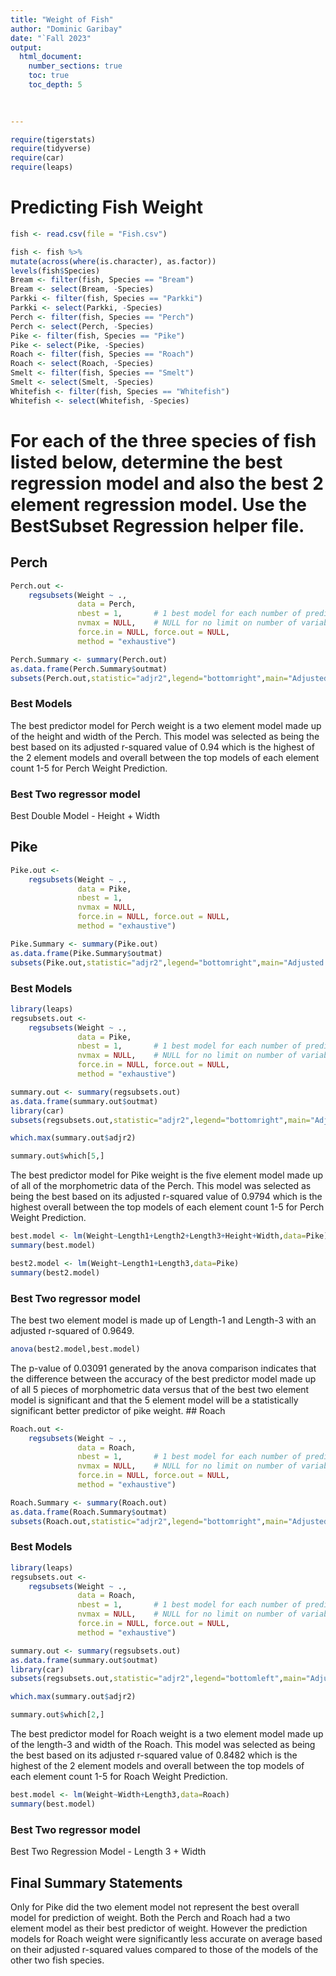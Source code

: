 ```yaml
---
title: "Weight of Fish"
author: "Dominic Garibay"
date: "`Fall 2023"  
output: 
  html_document:
    number_sections: true
    toc: true
    toc_depth: 5

 
    
---
```



```r
require(tigerstats)
require(tidyverse)
require(car)
require(leaps)
```

# Predicting Fish Weight
```r
fish <- read.csv(file = "Fish.csv")
```


```r
 
fish <- fish %>%
mutate(across(where(is.character), as.factor))
levels(fish$Species)
Bream <- filter(fish, Species == "Bream")
Bream <- select(Bream, -Species) 
Parkki <- filter(fish, Species == "Parkki")
Parkki <- select(Parkki, -Species) 
Perch <- filter(fish, Species == "Perch")
Perch <- select(Perch, -Species) 
Pike <- filter(fish, Species == "Pike")
Pike <- select(Pike, -Species) 
Roach <- filter(fish, Species == "Roach")
Roach <- select(Roach, -Species) 
Smelt <- filter(fish, Species == "Smelt")
Smelt <- select(Smelt, -Species) 
Whitefish <- filter(fish, Species == "Whitefish")
Whitefish <- select(Whitefish, -Species) 
```

# For each of the three species of fish listed below, determine the best regression model and also the best 2 element regression model. Use the BestSubset Regression helper file.


## Perch
```r
Perch.out <-
    regsubsets(Weight ~ .,
               data = Perch,
               nbest = 1,       # 1 best model for each number of predictors
               nvmax = NULL,    # NULL for no limit on number of variables
               force.in = NULL, force.out = NULL,
               method = "exhaustive")

Perch.Summary <- summary(Perch.out)
as.data.frame(Perch.Summary$outmat)
subsets(Perch.out,statistic="adjr2",legend="bottomright",main="Adjusted R^2")
```
### Best Models

The best predictor model for Perch weight is a two element model made up of the height and width of the Perch. This model was selected as being the best based on its adjusted r-squared value of 0.94 which is the highest of the 2 element models and overall between the top models of each element count 1-5 for Perch Weight Prediction.

### Best Two regressor model

Best Double Model - Height + Width

## Pike

```r
Pike.out <-
    regsubsets(Weight ~ .,
               data = Pike,
               nbest = 1,      
               nvmax = NULL,   
               force.in = NULL, force.out = NULL,
               method = "exhaustive")

Pike.Summary <- summary(Pike.out)
as.data.frame(Pike.Summary$outmat)
subsets(Pike.out,statistic="adjr2",legend="bottomright",main="Adjusted R^2")
```

### Best Models

```r
library(leaps)
regsubsets.out <-
    regsubsets(Weight ~ .,
               data = Pike,
               nbest = 1,       # 1 best model for each number of predictors
               nvmax = NULL,    # NULL for no limit on number of variables
               force.in = NULL, force.out = NULL,
               method = "exhaustive")

summary.out <- summary(regsubsets.out)
as.data.frame(summary.out$outmat)
library(car)
subsets(regsubsets.out,statistic="adjr2",legend="bottomright",main="Adjusted R^2")
```
```r
which.max(summary.out$adjr2)
```
```r
summary.out$which[5,]
```

The best predictor model for Pike weight is the five element model made up of all of the morphometric data of the Perch. This model was selected as being the best based on its adjusted r-squared value of 0.9794 which is the highest overall between the top models of each element count 1-5 for Perch Weight Prediction.

```r
best.model <- lm(Weight~Length1+Length2+Length3+Height+Width,data=Pike)
summary(best.model)
```

```r
best2.model <- lm(Weight~Length1+Length3,data=Pike)
summary(best2.model)
```


### Best Two regressor model

The best two element model is made up of Length-1 and Length-3 with an adjusted r-squared of 0.9649.

```r
anova(best2.model,best.model)
```

The p-value of 0.03091 generated by the anova comparison indicates that the difference between the accuracy of the best predictor model made up of all 5 pieces of morphometric data versus that of the best two element model is significant and that the 5 element model will be a statistically significant better predictor of pike weight.
## Roach

```r
Roach.out <-
    regsubsets(Weight ~ .,
               data = Roach,
               nbest = 1,       # 1 best model for each number of predictors
               nvmax = NULL,    # NULL for no limit on number of variables
               force.in = NULL, force.out = NULL,
               method = "exhaustive")

Roach.Summary <- summary(Roach.out)
as.data.frame(Roach.Summary$outmat)
subsets(Roach.out,statistic="adjr2",legend="bottomright",main="Adjusted R^2")
```

### Best Models

```r
library(leaps)
regsubsets.out <-
    regsubsets(Weight ~ .,
               data = Roach,
               nbest = 1,       # 1 best model for each number of predictors
               nvmax = NULL,    # NULL for no limit on number of variables
               force.in = NULL, force.out = NULL,
               method = "exhaustive")

summary.out <- summary(regsubsets.out)
as.data.frame(summary.out$outmat)
library(car)
subsets(regsubsets.out,statistic="adjr2",legend="bottomleft",main="Adjusted R^2")
```
```r
which.max(summary.out$adjr2)
```
```r
summary.out$which[2,]
```

The best predictor model for Roach weight is a two element model made up of the length-3 and width of the Roach. This model was selected as being the best based on its adjusted r-squared value of 0.8482 which is the highest of the 2 element models and overall between the top models of each element count 1-5 for Roach Weight Prediction.

```r
best.model <- lm(Weight~Width+Length3,data=Roach)
summary(best.model)
```

### Best Two regressor model

Best Two Regression Model - Length 3 + Width

## Final Summary Statements

Only for Pike did the two element model not represent the best overall model for prediction of weight. Both the Perch and Roach had a two element model as their best predictor of weight. However the prediction models for Roach weight were significantly less accurate on average based on their adjusted r-squared values compared to those of the models of the other two fish species.
